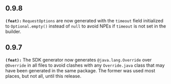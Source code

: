## 0.9.8
**`(feat):`** `RequestOptions` are now generated with the `timeout` field initialized to `Optional.empty()` instead of `null` to avoid NPEs if `timeout` is not set in the builder.


## 0.9.7
**`(feat):`** The SDK generator now generates `@java.lang.Override` over `@Override` in all files to avoid clashes with any
`Override.java` class that may have been generated in the same package. The former was used most places, but not all,
until this release.


